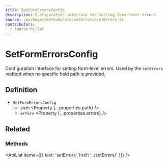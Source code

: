 ```yaml
---
title: SetFormErrorsConfig
description: Configuration interface for setting form-level errors.
source: /packages/methods/src/setErrors/setErrors.ts
contributors:
  - fabian-hiller
---
```



# SetFormErrorsConfig

Configuration interface for setting form-level errors. Used by the `setErrors` method when no specific field path is provided.

## Definition

- `SetFormErrorsConfig`
  - `path` <Property {...properties.path} />
  - `errors` <Property {...properties.errors} />

## Related

### Methods

<ApiList items={[{ text: 'setErrors', href: '../setErrors/' }]} />
